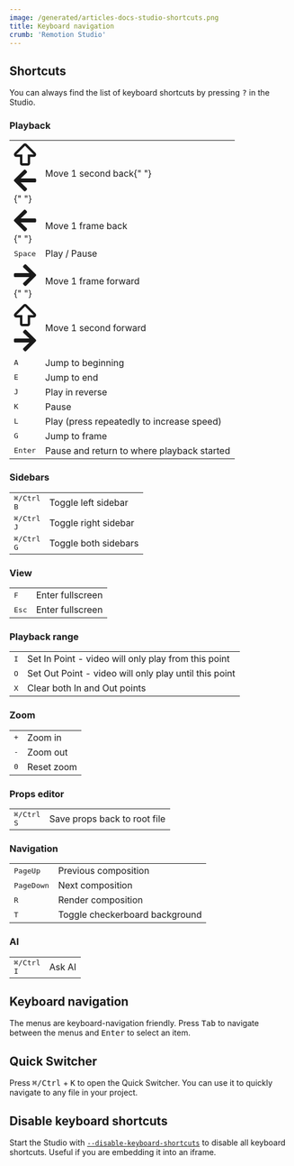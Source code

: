 ```yaml
---
image: /generated/articles-docs-studio-shortcuts.png
title: Keyboard navigation
crumb: 'Remotion Studio'
---
```


## Shortcuts

You can always find the list of keyboard shortcuts by pressing <kbd>?</kbd> in the Studio.

### Playback

<table>
<tr>
<td>
  <kbd>
    <svg viewBox="0 0 448 512" style={{ width: 10, display: "inline" }}>
      <path
        fill="currentColor"
        d="M48.048 304h73.798v128c0 26.51 21.49 48 48 48h108.308c26.51 0 48-21.49 48-48V304h73.789c42.638 0 64.151-51.731 33.941-81.941l-175.943-176c-18.745-18.745-49.137-18.746-67.882 0l-175.952 176C-16.042 252.208 5.325 304 48.048 304zM224 80l176 176H278.154v176H169.846V256H48L224 80z"
      ></path>
    </svg>
  </kbd>
  <div style={{ width: 2, display: "inline-block" }} />
  <kbd>
    <svg viewBox="0 0 448 512" style={{ width: 10, display: "inline" }}>
      <path
        fill="currentColor"
        d="M257.5 445.1l-22.2 22.2c-9.4 9.4-24.6 9.4-33.9 0L7 273c-9.4-9.4-9.4-24.6 0-33.9L201.4 44.7c9.4-9.4 24.6-9.4 33.9 0l22.2 22.2c9.5 9.5 9.3 25-.4 34.3L136.6 216H424c13.3 0 24 10.7 24 24v32c0 13.3-10.7 24-24 24H136.6l120.5 114.8c9.8 9.3 10 24.8.4 34.3z"
      ></path>
    </svg>
  </kbd>{" "}
  </td>
  <td>
  Move 1 second back{" "}
  </td>
  </tr>
  <tr>
  <td>
  <kbd>
    <svg viewBox="0 0 448 512" style={{ width: 10, display: "inline" }}>
      <path
        fill="currentColor"
        d="M257.5 445.1l-22.2 22.2c-9.4 9.4-24.6 9.4-33.9 0L7 273c-9.4-9.4-9.4-24.6 0-33.9L201.4 44.7c9.4-9.4 24.6-9.4 33.9 0l22.2 22.2c9.5 9.5 9.3 25-.4 34.3L136.6 216H424c13.3 0 24 10.7 24 24v32c0 13.3-10.7 24-24 24H136.6l120.5 114.8c9.8 9.3 10 24.8.4 34.3z"
      ></path>
    </svg>
  </kbd>{" "}
    </td>
  <td>
Move 1 frame back
  </td>
  </tr>
<tr>
<td>
  <kbd>Space</kbd> 
</td>
<td>Play / Pause</td>

</tr>
<tr>
<td>
  <kbd>
    <svg viewBox="0 0 448 512" style={{ width: 10, display: "inline" }}>
      <path
        fill="currentColor"
        d="M190.5 66.9l22.2-22.2c9.4-9.4 24.6-9.4 33.9 0L441 239c9.4 9.4 9.4 24.6 0 33.9L246.6 467.3c-9.4 9.4-24.6 9.4-33.9 0l-22.2-22.2c-9.5-9.5-9.3-25 .4-34.3L311.4 296H24c-13.3 0-24-10.7-24-24v-32c0-13.3 10.7-24 24-24h287.4L190.9 101.2c-9.8-9.3-10-24.8-.4-34.3z"
      ></path>
    </svg>
  </kbd>{" "}
</td>
<td>
  Move 1 frame forward
</td>
</tr>
<tr>
<td> <kbd>
    <svg viewBox="0 0 448 512" style={{ width: 10, display: "inline" }}>
      <path
        fill="currentColor"
        d="M48.048 304h73.798v128c0 26.51 21.49 48 48 48h108.308c26.51 0 48-21.49 48-48V304h73.789c42.638 0 64.151-51.731 33.941-81.941l-175.943-176c-18.745-18.745-49.137-18.746-67.882 0l-175.952 176C-16.042 252.208 5.325 304 48.048 304zM224 80l176 176H278.154v176H169.846V256H48L224 80z"
      ></path>
    </svg>
  </kbd>
  <div style={{ width: 2, display: "inline-block" }} />
  <kbd>
    <svg viewBox="0 0 448 512" style={{ width: 10, display: "inline" }}>
      <path
        fill="currentColor"
        d="M190.5 66.9l22.2-22.2c9.4-9.4 24.6-9.4 33.9 0L441 239c9.4 9.4 9.4 24.6 0 33.9L246.6 467.3c-9.4 9.4-24.6 9.4-33.9 0l-22.2-22.2c-9.5-9.5-9.3-25 .4-34.3L311.4 296H24c-13.3 0-24-10.7-24-24v-32c0-13.3 10.7-24 24-24h287.4L190.9 101.2c-9.8-9.3-10-24.8-.4-34.3z"
      ></path>
    </svg>
  </kbd>
</td>
<td>
  Move 1 second forward

</td>
</tr>

<tr>
<td>
<kbd>A</kbd>
</td>
<td>
Jump to beginning
</td>
</tr>
<tr>
<td>
<kbd>E</kbd>
</td>
<td>
Jump to end
</td>
</tr>
<tr>
<td>
<kbd>J</kbd>
</td>
<td>
Play in reverse
</td>
</tr>
<tr>
<td>
<kbd>K</kbd>
</td>
<td>
Pause
</td>
</tr>
<tr>
<td>
<kbd>L</kbd>
</td>
<td>
Play (press repeatedly to increase speed)
</td>
</tr>
<tr>
<td>
<kbd>G</kbd>
</td>
<td>
Jump to frame
</td>
</tr>
<tr>
<td>
<kbd>Enter</kbd>
</td>
<td>
Pause and return to where playback started
</td>
</tr>
</table>

### Sidebars

<table>
  <tr>
    <td>
      <kbd>⌘/Ctrl</kbd>
      <div style={{width: 2, display: 'inline-block'}} />
      <kbd>B</kbd>
    </td>
    <td>Toggle left sidebar</td>
  </tr>
  <tr>
    <td>
      <kbd>⌘/Ctrl</kbd>
      <div style={{width: 2, display: 'inline-block'}} />
      <kbd>J</kbd>
    </td>
    <td>Toggle right sidebar</td>
  </tr>
  <tr>
    <td>
      <kbd>⌘/Ctrl</kbd>
      <div style={{width: 2, display: 'inline-block'}} />
      <kbd>G</kbd>
    </td>
    <td>Toggle both sidebars</td>
  </tr>
</table>

### View

<table>
  <tr>
    <td>
      <kbd>F</kbd>
    </td>
    <td>Enter fullscreen</td>
  </tr>
  <tr>
    <td>
      <kbd>Esc</kbd>
    </td>
    <td>Enter fullscreen</td>
  </tr>
</table>

### Playback range

<table>
  <tr>
    <td>
      <kbd>I</kbd>
    </td>
    <td>Set In Point - video will only play from this point</td>
  </tr>
  <tr>
    <td>
      <kbd>O</kbd>
    </td>
    <td>Set Out Point - video will only play until this point</td>
  </tr>
  <tr>
    <td>
      <kbd>X</kbd>
    </td>
    <td>Clear both In and Out points</td>
  </tr>
</table>

### Zoom

<table>
  <tr>
    <td>
      <kbd>+</kbd>
    </td>
    <td>Zoom in</td>
  </tr>
  <tr>
    <td>
      <kbd>-</kbd>
    </td>
    <td>Zoom out</td>
  </tr>
  <tr>
    <td>
      <kbd>0</kbd>
    </td>
    <td>Reset zoom</td>
  </tr>
</table>

### Props editor

<table>
  <tr>
    <td>
      <kbd>⌘/Ctrl</kbd>
      <div style={{width: 2, display: 'inline-block'}} />
      <kbd>S</kbd>
    </td>
    <td>Save props back to root file</td>
  </tr>
</table>

### Navigation

<table>
  <tr>
    <td>
      <kbd>PageUp</kbd>
    </td>
    <td>Previous composition</td>
  </tr>
  <tr>
    <td>
      <kbd>PageDown</kbd>
    </td>
    <td>Next composition</td>
  </tr>
  <tr>
    <td>
      <kbd>R</kbd>
    </td>
    <td>Render composition</td>
  </tr>
  <tr>
    <td>
      <kbd>T</kbd>
    </td>
    <td>Toggle checkerboard background</td>
  </tr>
</table>

### AI

<table>
  <tr>
    <td>
      <kbd>⌘/Ctrl</kbd>
      <div style={{width: 2, display: 'inline-block'}} />
      <kbd>I</kbd>
    </td>
    <td>Ask AI</td>
  </tr>
</table>

## Keyboard navigation

The menus are keyboard-navigation friendly. Press <kbd>Tab</kbd> to navigate between the menus and <kbd>Enter</kbd> to select an item.

## Quick Switcher

Press <kbd>⌘/Ctrl</kbd> + <kbd>K</kbd> to open the Quick Switcher. You can use it to quickly navigate to any file in your project.

## Disable keyboard shortcuts

Start the Studio with [`--disable-keyboard-shortcuts`](/docs/cli/studio#--disable-keyboard-shortcuts) to disable all keyboard shortcuts. Useful if you are embedding it into an iframe.
